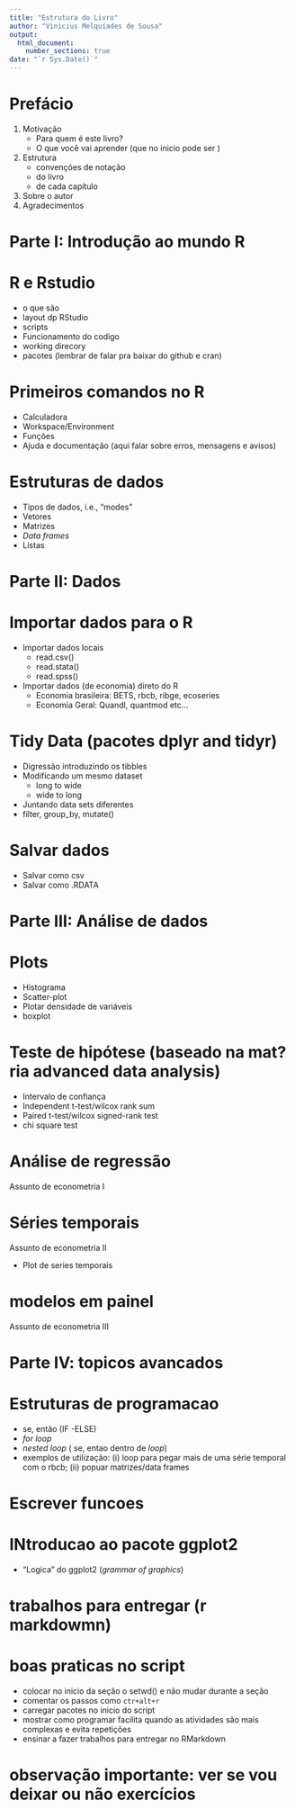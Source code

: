 ```yaml
---
title: "Estrutura do Livro"
author: "Vinicius Melquíades de Sousa"
output: 
  html_document:
    number_sections: true
date: "`r Sys.Date()`"
---
```


# Prefácio {-} 

1. Motivação
    - Para quem é este livro?
    - O que você vai aprender (que no inicio pode ser )
2. Estrutura 
    - convenções de notação
    - do livro
    - de cada capítulo
3. Sobre o autor
4. Agradecimentos


#  Parte I: Introdução ao mundo R {-}

# R e Rstudio

- o que são
- layout dp RStudio
- scripts
- Funcionamento do codigo
- working direcory
- pacotes (lembrar de falar pra baixar do github e cran)

# Primeiros comandos no R

- Calculadora
- Workspace/Environment
- Funções
- Ajuda e documentação (aqui falar sobre erros, mensagens e avisos)

# Estruturas de dados

- Tipos de dados, i.e., "modes"
- Vetores
- Matrizes
- *Data frames*
- Listas


# Parte II: Dados {-}

# Importar dados para o R

- Importar dados locais
    - read.csv()
    - read.stata()
    - read.spss() 
- Importar dados (de economia) direto do R 
    - Economia brasileira: BETS, rbcb, ribge, ecoseries
    - Economia Geral: Quandl, quantmod etc...

# Tidy Data (pacotes dplyr and tidyr)
- Digressão introduzindo os tibbles
- Modificando um mesmo dataset
    - long to wide
    - wide to long
- Juntando data sets diferentes
- filter, group_by, mutate()

# Salvar dados

- Salvar como csv
- Salvar como .RDATA

# Parte III: Análise de dados {-}

# Plots
- Histograma
- Scatter-plot
- Plotar densidade de variáveis
- boxplot

# Teste de hipótese (baseado na mat?ria advanced data analysis)

- Intervalo de confiança
- Independent t-test/wilcox rank sum
- Paired t-test/wilcox signed-rank test
- chi square test

# Análise de regressão

Assunto de econometria I

# Séries temporais

Assunto de econometria II
    
- Plot de series temporais

# modelos em painel

Assunto de econometria III

#   Parte IV: topicos avancados {-}

# Estruturas de programacao

- se, então (IF -ELSE)
- *for loop*
- *nested loop* ( se, entao dentro de *loop*)
- exemplos de utilização: (i) loop para pegar mais de uma série temporal com o rbcb; (ii) popuar matrizes/data frames

# Escrever funcoes 


# INtroducao ao pacote ggplot2

- "Logica" do ggplot2 (*grammar of graphics*) 


# trabalhos para entregar (r markdowmn)

# boas praticas no script

- colocar no inicio da seção o setwd() e não mudar durante a seção
- comentar os passos como `ctr+alt+r`
- carregar pacotes no inicio do script
- mostrar como programar facilita quando as atividades são mais complexas e evita repetições
- ensinar a fazer trabalhos para entregar no RMarkdown

# observação importante: ver se vou deixar ou não exercícios